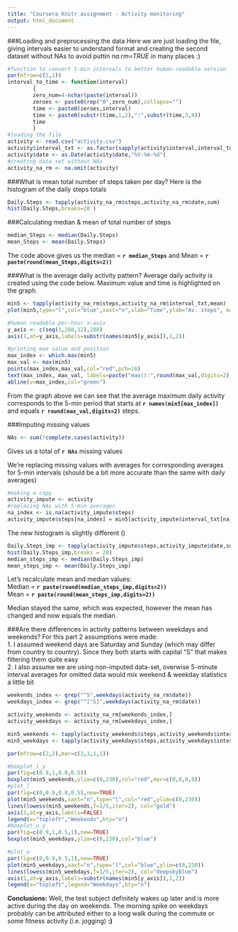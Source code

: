 ```yaml
---
title: "Coursera Knitr assignment - Activity monitoring"
output: html_document
---
```


###Loading and preprocessing the data
Here we are just loading the file, giving intervals easier to understand format and creating the second dataset without NAs to avoid puttin *na.rm=TRUE* in many places :)
```r
#function to convert 5-min intervals to better human-readable version
par(mfrow=c(1,1))
interval_to_time <- function(interval)
        {
        zero_num=4-nchar(paste(interval))
        zeroes <- paste0(rep("0",zero_num),collapse="")
        time <- paste0(zeroes,interval)
        time <- paste0(substr(time,1,2),":",substr(time,3,4))
        time
        }
#loading the file
activity <- read.csv("activity.csv")
activity$interval_txt <- as.factor(sapply(activity$interval,interval_to_time))
activity$date <- as.Date(activity$date,"%Y-%m-%d")
#creating data set without NAs
activity_na_rm <- na.omit(activity)
```

###What is mean total number of steps taken per day?
Here is the histogram of the daily steps totals
```r
Daily.Steps <- tapply(activity_na_rm$steps,activity_na_rm$date,sum)
hist(Daily.Steps,breaks=20 )
```

###Calculating median & mean of total number of steps
```r
median_Steps <- median(Daily.Steps)
mean_Steps <- mean(Daily.Steps)
```
The code above gives us the median = **`r median_Steps`** and Mean = **`r paste(round(mean_Steps,digits=2))`**

###What is the average daily activity pattern?
Average daily activity is created using the code below. Maximum value and time is highlighted on the graph.
```r
min5 <- tapply(activity_na_rm$steps,activity_na_rm$interval_txt,mean)
plot(min5,type="l",col="blue",xaxt="n",xlab="Time",ylab="Av. steps", main="Average daily activity")

#human readable per-hour x-axis
y_axis <- c(seq(1,288,12),288)
axis(1,at=y_axis,labels=substr(names(min5[y_axis]),1,2))

#printing max value and position
max_index <- which.max(min5)
max_val <- max(min5)
points(max_index,max_val,col="red",pch=16)
text(max_index, max_val, labels=paste("max():",round(max_val,digits=2),"@",names(min5[max_index])), cex= 0.7, pos=4)
abline(v=max_index,col="green")
```
From the graph above we can see that the average maximum daily activity corresponds to the 5-min period that starts at **`r names(min5[max_index])`** and equals **`r round(max_val,digits=2)`** steps.


###Imputing missing values

```r
NAs <- sum(!complete.cases(activity))
```
Gives us a total of **`r NAs`** missing values

We're replacing missing values with averages for corresponding averages for 5-min intervals (should be a bit more accurate than the same with daily averages)
```r
#making a copy
activity_impute <- activity
#replacing NAs with 5-min averages
na_index <- is.na(activity_impute$steps)
activity_impute$steps[na_index] = min5[activity_impute$interval_txt[na_index]]
```

The new histogram is slightly different ()

```r

Daily.Steps_imp <- tapply(activity_impute$steps,activity_impute$date,sum)
hist(Daily.Steps_imp,breaks = 20)
median_steps_imp <- median(Daily.Steps_imp)
mean_steps_imp <- mean(Daily.Steps_imp)
```

Let's recalculate mean and median values:  
Median = **`r paste(round(median_steps_imp,digits=2))`**  
Mean = **`r paste(round(mean_steps_imp,digits=2))`**

Median stayed the same, which was expected, however the mean has changed and now equals the median.

###Are there differences in activity patterns between weekdays and weekends?
For this part 2 assumptions were made:  
1. I assumed weekend days are Saturday and Sunday (which may differ from country to country).
Since they both starts with capital "S" that makes filtering them quite easy  
2. I also assume we are using non-imputed data-set, overwise 5-minute interval averages 
for omitted data would mix weekend & weekday statistics a little bit
```r
weekends_index <- grep("^S",weekdays(activity_na_rm$date))     
weekdays_index <- grep("^[^S]",weekdays(activity_na_rm$date)) 

activity_weekends <- activity_na_rm[weekends_index,]
activity_weekdays <- activity_na_rm[weekdays_index,]

min5_weekends <- tapply(activity_weekends$steps,activity_weekends$interval_txt,mean)
min5_weekdays <- tapply(activity_weekdays$steps,activity_weekdays$interval_txt,mean)

par(mfrow=c(2,2),mar=c(2,1,1,1))

#boxplot_l_y
par(fig=c(0.9,1,0.0,0.5))
boxplot(min5_weekends,ylim=c(0,230),col="red",mar=c(0,0,0,0))
#plot_l
par(fig=c(0,0.9,0.0,0.5),new=TRUE)
plot(min5_weekends,xaxt="n",type="l",col="red",ylim=c(0,230))
lines(lowess(min5_weekends,f=1/5,iter=2), col="gold")
axis(3,at=y_axis,labels=FALSE)
legend(x="topleft","Weekends",bty="n")
#boxplot_u_y
par(fig=c(0.9,1,0.5,1),new=TRUE)
boxplot(min5_weekdays,ylim=c(0,230),col="blue")

#plot_u
par(fig=c(0,0.9,0.5,1),new=TRUE)
plot(min5_weekdays,xaxt="n",type="l",col="blue",ylim=c(0,230))
lines(lowess(min5_weekdays,f=1/5,iter=2), col="deepskyblue")
axis(1,at=y_axis,labels=substr(names(min5[y_axis]),1,2))
legend(x="topleft",legend="Weekdays",bty="n")
```

**Conclusions:**
Well, the test subject definitely wakes up later and is more active during the day on weekends.
The morning spike on weekdays probably can be attributed either to a long walk during the commute or some fitness activity (i.e. jogging) **:)**